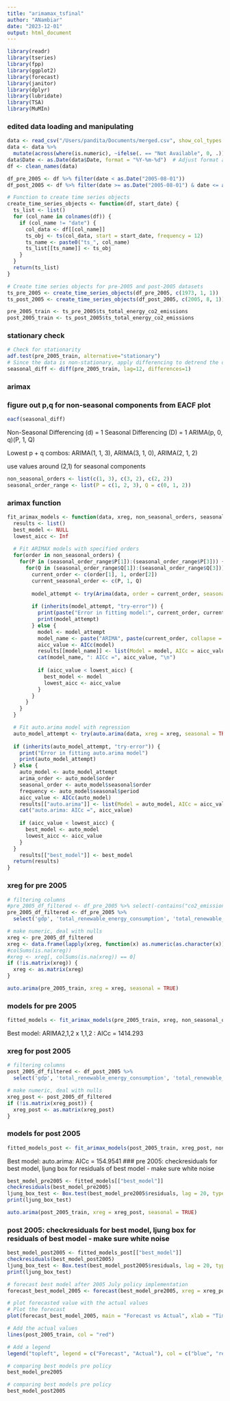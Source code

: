 ```yaml
---
title: "arimamax_tsfinal"
author: "ANambiar"
date: "2023-12-01"
output: html_document
---
```

```r
library(readr)
library(tseries)
library(fpp)
library(ggplot2)
library(forecast)
library(janitor)
library(dplyr)
library(lubridate)
library(TSA)
library(MuMIn)
```

### edited data loading and manipulating

```r
data <- read_csv("/Users/pandita/Documents/merged.csv", show_col_types = FALSE)
data <- data %>%
  mutate(across(where(is.numeric), ~ifelse(. == "Not Available", 0, .)))
data$Date <- as.Date(data$Date, format = "%Y-%m-%d")  # Adjust format as per your date format
df <- clean_names(data)

df_pre_2005 <- df %>% filter(date < as.Date("2005-08-01"))
df_post_2005 <- df %>% filter(date >= as.Date("2005-08-01") & date <= as.Date("2009-03-01"))
```

```r
# Function to create time series objects
create_time_series_objects <- function(df, start_date) {
  ts_list <- list()
  for (col_name in colnames(df)) {
    if (col_name != "date") {  
      col_data <- df[[col_name]]
      ts_obj <- ts(col_data, start = start_date, frequency = 12)
      ts_name <- paste0("ts_", col_name)
      ts_list[[ts_name]] <- ts_obj
    }
  }
  return(ts_list)
}

# Create time series objects for pre-2005 and post-2005 datasets
ts_pre_2005 <- create_time_series_objects(df_pre_2005, c(1973, 1, 1))
ts_post_2005 <- create_time_series_objects(df_post_2005, c(2005, 8, 1)) 

pre_2005_train <- ts_pre_2005$ts_total_energy_co2_emissions
post_2005_train <- ts_post_2005$ts_total_energy_co2_emissions
```

### stationary check 

```r
# Check for stationarity
adf.test(pre_2005_train, alternative="stationary")
# Since the data is non-stationary, apply differencing to detrend the data (why in other notebook) 
seasonal_diff <- diff(pre_2005_train, lag=12, differences=1)
```

###  arimax

### figure out p,q for non-seasonal components from EACF plot

```r
eacf(seasonal_diff)
```

Non-Seasonal Differencing (d) = 1
Seasonal Differencing (D) = 1
ARIMA(p, 0, q)(P, 1, Q)

Lowest p + q combos:
ARIMA(1, 1, 3), ARIMA(3, 1, 0), ARIMA(2, 1, 2) 

use values around (2,1) for seasonal components

```r
non_seasonal_orders <- list(c(1, 3), c(3, 2), c(2, 2))
seasonal_order_range <- list(P = c(1, 2, 3), Q = c(0, 1, 2))
```

### arimax function

```r
fit_arimax_models <- function(data, xreg, non_seasonal_orders, seasonal_order_range) {
  results <- list()
  best_model <- NULL
  lowest_aicc <- Inf
  
  # Fit ARIMAX models with specified orders
  for(order in non_seasonal_orders) {
    for(P in (seasonal_order_range$P[1]):(seasonal_order_range$P[3])) {
      for(Q in (seasonal_order_range$Q[1]):(seasonal_order_range$Q[3])) {
        current_order <- c(order[1], 1, order[2])
        current_seasonal_order <- c(P, 1, Q)
        
        model_attempt <- try(Arima(data, order = current_order, seasonal = current_seasonal_order, xreg = xreg), silent = FALSE)
        
        if (inherits(model_attempt, "try-error")) {
          print(paste("Error in fitting model:", current_order, current_seasonal_order))
          print(model_attempt)
        } else {
          model <- model_attempt
          model_name <- paste("ARIMA", paste(current_order, collapse = ","), " x ", paste(current_seasonal_order, collapse = ","), sep = "")
          aicc_value <- AICc(model)
          results[[model_name]] <- list(Model = model, AICc = aicc_value)
          cat(model_name, ": AICc =", aicc_value, "\n")
          
          if (aicc_value < lowest_aicc) {
            best_model <- model
            lowest_aicc <- aicc_value
          }
        }
      }
    }
  }

  # Fit auto.arima model with regression
  auto_model_attempt <- try(auto.arima(data, xreg = xreg, seasonal = TRUE), silent = FALSE)
  
  if (inherits(auto_model_attempt, "try-error")) {
    print("Error in fitting auto.arima model")
    print(auto_model_attempt)
  } else {
    auto_model <- auto_model_attempt
    arima_order <- auto_model$order
    seasonal_order <- auto_model$seasonal$order
    frequency <- auto_model$seasonal$period
    aicc_value <- AICc(auto_model)
    results[["auto.arima"]] <- list(Model = auto_model, AICc = aicc_value)
    cat("auto.arima: AICc =", aicc_value)
    
    if (aicc_value < lowest_aicc) {
      best_model <- auto_model
      lowest_aicc <- aicc_value
    }
  }
    results[["best_model"]] <- best_model
  return(results)
}
```

### xreg for pre 2005

```r
# filtering columns
#pre_2005_df_filtered <- df_pre_2005 %>% select(-contains("co2_emissions"), -date)
pre_2005_df_filtered <- df_pre_2005 %>% 
  select('gdp', 'total_renewable_energy_consumption', 'total_renewable_energy_production', 'total_fossil_fuels_production', 'total_fossil_fuels_consumption')

# make numeric, deal with nulls
xreg <- pre_2005_df_filtered
xreg <- data.frame(lapply(xreg, function(x) as.numeric(as.character(x))))
#colSums(is.na(xreg))
#xreg <- xreg[, colSums(is.na(xreg)) == 0]
if (!is.matrix(xreg)) {
  xreg <- as.matrix(xreg)
}
```


```r
auto.arima(pre_2005_train, xreg = xreg, seasonal = TRUE)
```


### models for pre 2005

```r
fitted_models <- fit_arimax_models(pre_2005_train, xreg, non_seasonal_orders, seasonal_order_range)
```


Best model: ARIMA2,1,2 x 1,1,2 : AICc = 1414.293 


### xreg for post 2005

```r
# filtering columns
post_2005_df_filtered <- df_post_2005 %>% 
  select('gdp', 'total_renewable_energy_consumption', 'total_renewable_energy_production', 'total_fossil_fuels_production', 'total_fossil_fuels_consumption')

# make numeric, deal with nulls
xreg_post <- post_2005_df_filtered
if (!is.matrix(xreg_post)) {
  xreg_post <- as.matrix(xreg_post)
}
```

### models for post 2005

```r
fitted_models_post <- fit_arimax_models(post_2005_train, xreg_post, non_seasonal_orders, seasonal_order_range)
```

Best model: auto.arima: AICc = 154.9541
### pre 2005: checkresiduals for best model, ljung box for residuals of best model - make sure white noise

```r
best_model_pre2005 <- fitted_models[["best_model"]]
checkresiduals(best_model_pre2005)
ljung_box_test <- Box.test(best_model_pre2005$residuals, lag = 20, type = "Ljung-Box")
print(ljung_box_test)
```

```r
auto.arima(post_2005_train, xreg = xreg_post, seasonal = TRUE)
```


### post 2005: checkresiduals for best model, ljung box for residuals of best model - make sure white noise

```r
best_model_post2005 <- fitted_models_post[["best_model"]]
checkresiduals(best_model_post2005)
ljung_box_test <- Box.test(best_model_post2005$residuals, lag = 20, type = "Ljung-Box")
print(ljung_box_test)
```
```r
# forecast best model after 2005 July policy implementation
forecast_best_model_2005 <- forecast(best_model_pre2005, xreg = xreg_post)
```


```r
# plot forecasted value with the actual values
# Plot the forecast
plot(forecast_best_model_2005, main = "Forecast vs Actual", xlab = "Time", ylab = "Values")

# Add the actual values
lines(post_2005_train, col = "red")

# Add a legend
legend("topleft", legend = c("Forecast", "Actual"), col = c("blue", "red"), lty = 1)

```

```r
# comparing best models pre policy
best_model_pre2005
```


```r
# comparing best models pre policy
best_model_post2005
```
